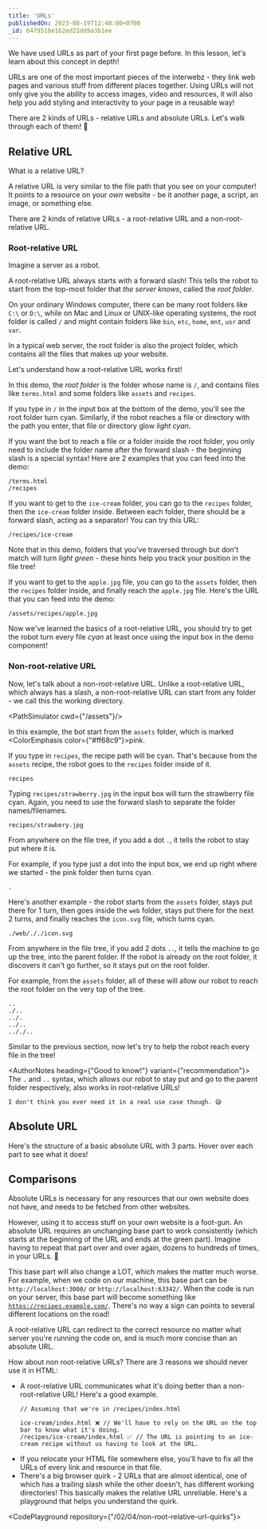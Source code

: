 ```yaml
---
title: 'URLs'
publishedOn: 2023-08-19T12:40:00+0700
_id: 64f951be1b2ed21dd9a3b1ee
---
```


We have used URLs as part of your first page before. In this lesson, let's learn about this concept in depth!

URLs are one of the most important pieces of the interwebz - they link web pages and various stuff from different places together.
Using URLs will not only give you the ability to access images, video and resources, it will also help you add styling and
interactivity to your page in a reusable way!

There are 2 kinds of URLs - relative URLs and absolute URLs. Let's walk through each of them! 📗

## Relative URL

What is a relative URL?

A relative URL is very similar to the file path that you see on your computer! It points to a
resource on your *own* website - be it another page, a script, an image, or something else.

There are 2 kinds of relative URLs - a root-relative URL and a non-root-relative URL.


### Root-relative URL

Imagine a server as a robot.

A root-relative URL always starts with a forward slash! This tells the robot to start from the top-most
folder that *the server knows*, called the <ColorEmphasis>*root folder*</ColorEmphasis>.

On your ordinary Windows computer, there can be many root folders like <code>C:\\</code> or <code>D:\\</code>, while on Mac and Linux or UNIX-like
operating systems, the root folder is called <code>/</code> and might contain folders like <code>bin</code>,
<code>etc</code>, <code>home</code>, <code>mnt</code>, <code>usr</code> and <code>var</code>.

In a typical web server, the root folder is also the project folder, which contains all the files that makes up your
website.

Let's understand how a root-relative URL works first!

<PathSimulator/>

In this demo, the *root folder* is the folder whose name is <code>/</code>, and contains files like
<code>terms.html</code> and some folders like <code>assets</code> and <code>recipes</code>.

If you type in <code>/</code> in the input box at the bottom of the demo, you'll see the root folder turn cyan.
Similarly, if the robot reaches a file or directory with the path you enter, that file or directory
glow <ColorEmphasis color="cyan">*light cyan*</ColorEmphasis>.

If you want the bot to reach a file or a folder inside the root folder, you only need to include the folder name after the
forward slash - the beginning slash is a special syntax! Here are 2 examples that you can feed into the demo:
```
/terms.html
/recipes
```

If you want to get to the <code>ice-cream</code> folder, you can go to the <code>recipes</code> folder, then
the <code>ice-cream</code> folder inside. Between each folder, there should be a forward slash, acting as a
separator! You can try this URL:
```
/recipes/ice-cream
```

Note that in this demo, folders that you've traversed through but don't match will turn <ColorEmphasis color="lime">*light
green*</ColorEmphasis> - these hints help you track your position in the file tree!


If you want to get to the <code>apple.jpg</code> file, you can go to the <code>assets</code> folder, then
the <code>recipes</code> folder inside, and finally reach the <code>apple.jpg</code> file.
Here's the URL that you can feed into the demo:
```
/assets/recipes/apple.jpg
```

Now we've learned the basics of a root-relative URL, you should try to get the robot turn every
file <ColorEmphasis color="cyan">*cyan*</ColorEmphasis> at least once using the
input box in the demo component!


### Non-root-relative URL

Now, let's talk about a non-root-relative URL. Unlike a root-relative URL, which always has a slash, a non-root-relative
URL can start from any folder - we call this the <ColorEmphasis>working directory</ColorEmphasis>.

<PathSimulator cwd={"/assets"}/>

In this example, the bot start from the <code>assets</code> folder, which is
marked <ColorEmphasis color={"#ff68c9"}>pink</ColorEmphasis>.

If you type in <code>recipes</code>, the recipe path will be cyan. That's because from the <code>assets</code>
recipe, the robot goes to the <code>recipes</code> folder inside of it.
```
recipes
```

Typing <code>recipes/strawberry.jpg</code> in the input box will turn the strawberry file cyan. Again, you need to use
the forward slash to separate the folder names/filenames.
```
recipes/strawbery.jpg
```

From anywhere on the file tree, if you add a dot <code>.</code>, it tells the robot to stay put where it is.

For example, if you type just a dot into the input box, we end up right where we started - the pink folder then
turns <ColorEmphasis color="cyan">cyan</ColorEmphasis>.

```
.
```

Here's another example - the robot starts from the <code>assets</code> folder, stays put there for 1 turn, then goes inside
the <code>web</code> folder, stays put there for the next 2 turns, and finally reaches the <code>icon.svg</code> file,
which turns cyan.

```
./web/././icon.svg
```

From anywhere in the file tree, if you add 2 dots <code>..</code>, it tells the machine to go up the tree, into the
parent folder. If the robot is already on the root folder, it discovers it can't go further, so it stays put on the
root folder.

For example, from the <code>assets</code> folder, all of these will allow our robot to reach the root folder on the
very top of the tree.

```
..
./..
../.
../..
.././..
```

Similar to the previous section, now let's try to help the robot reach every file in the tree!

<AuthorNotes heading={"Good to know!"} variant={"recommendation"}>
    The <code>.</code> and <code>..</code> syntax, which allows our robot to stay put and go to the parent folder
    respectively, also works in root-relative URLs!

    I don't think you ever need it in a real use case though. 😅
</AuthorNotes>

## Absolute URL

Here's the structure of a basic absolute URL with 3 parts. Hover over each part to see what it does!

<AbsoluteURLDemo/>

## Comparisons

Absolute URLs is necessary for any resources that our own website does not have, and needs to be fetched from other
websites.

However, using it to access stuff on your own website is a foot-gun. An absolute URL requires an unchanging
base part to work consistently (which starts at the beginning of the URL and ends at the green part). Imagine having
to repeat that part over and over again, dozens to hundreds of times, in your URLs. 🥵

This base part will also change a LOT, which makes the matter much worse.
For example, when we code on our machine, this base part can be <code>http://localhost:3000/</code> or
<code>http://localhost:63342/</code>. When the code is run on your server, this base part will become something like
<code>https://recipes.example.com/</code>. There's no way a sign can points to several different locations on the road!

A root-relative URL can redirect to the correct resource no matter what server you're running the code on, and is much
more concise than an absolute URL.

How about non root-relative URLs? There are 3 reasons we should never use it in HTML:

- A root-relative URL communicates what it's doing better than a non-root-relative URL! Here's a good example.
    ```
    // Assuming that we're in /recipes/index.html

    ice-cream/index.html ❌ // We'll have to rely on the URL on the top bar to know what it's doing.
    /recipes/ice-cream/index.html ✅ // The URL is pointing to an ice-cream recipe without us having to look at the URL.
    ```
- If you relocate your HTML file somewhere else, you'll have to fix all the URLs of every link and resource in that file.
- There's a big browser quirk - 2 URLs that are almost identical, one of which has a trailing slash while the other
doesn't, has different <ColorEmphasis>working directories</ColorEmphasis>! This basically makes the relative URL
unreliable. Here's a playground that helps you understand the quirk.

<CodePlayground repository={"/02/04/non-root-relative-url-quirks"}></CodePlayground>
